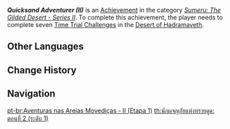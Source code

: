 {{Achievement Infobox
|title        = Quicksand Adventurer (II)
|id           = 80234
|order id     = 214
|category     = Sumeru: The Gilded Desert - Series II
|description  = Complete 7 Open World [[Time Trial Challenge]]s in the [[Desert of Hadramaveth]].
|requirements = 
|primogems    = 5
|tracking     = Tracks the amount of Open World mechanism-activated Time Trial Challenges completed.
|topic        = Time Trial Challenges
|hidden       = 
|set          = Quicksand Adventurer (II)
|tier         = 1
|tiers_total  = 3
}}
'''''Quicksand Adventurer (II)''''' is an [[Achievement]] in the category ''[[Sumeru: The Gilded Desert - Series II]]''. To complete this achievement, the player needs to complete seven [[Time Trial Challenge]]s in the [[Desert of Hadramaveth]].
<!--
==Gameplay Notes==
* 

==Trivia==
* 

==Gallery==
{{Preview
|size=300px
|file=
|caption=
}}

==Video Guides==
{{EVT
|video1   = 
|caption1 = 
}}
-->
==Other Languages==
{{Other Languages|Transclude=Quicksand Adventurer (II)}}

==Change History==
{{Change History|3.4|page=Quicksand Adventurer (II)}}
<!--
==References==
{{Reflist}}
-->
==Navigation==
{{Achievement Navbox}}

[[pt-br:Aventuras nas Areias Movediças - II (Etapa 1)]]
[[th:นักผจญภัยแห่งทรายดูด: ตอนที่ 2 (ระดับ 1)]]